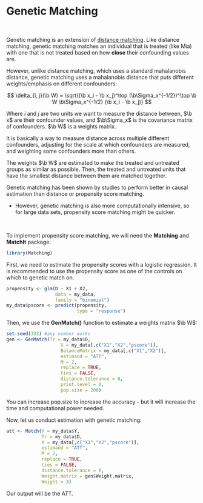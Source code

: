 # Genetic Matching {.unnumbered}

<br />

Genetic matching is an extension of [distance matching](distance.qmd). Like distance matching, genetic matching matches an individual that is treated (like Mia) with one that is not treated based on how **close** their confounding values are.

However, unlike distance matching, which uses a standard mahalanobis distance, genetic matching uses a mahalanobis distance that puts different weights/emphasis on different confounders:

$$
\delta_{i, j}(\b W) = \sqrt{(\b x_i - \b x_j)^\top (\b\Sigma_x^{-1/2})^\top \b W \b\Sigma_x^{-1/2}  (\b x_i - \b x_j)}
$$

::: aside
Where $i$ and $j$ are two units we want to measure the distance between, $\b x$ are their confounder values, and $\b\Sigma_x$ is the covariance matrix of confounders. $\b W$ is a weights matrix.
:::

It is basically a way to measure distance across multiple different confounders, adjusting for the scale at which confounders are measured, and weighting some confounders more than others.

The weights $\b W$ are estimated to make the treated and untreated groups as similar as possible. Then, the treated and untreated units that have the smallest distance between them are matched together.

Genetic matching has been shown by studies to perform better in causal estimation than distance or propensity score matching.

-   However, genetic matching is also more computationally intensive, so for large data sets, propensity score matching might be quicker.

<br />

To implement propensity score matching, we will need the **Matching** and **MatchIt** package.

```r
library(Matching)
```

First, we need to estimate the propensity scores with a logistic regression. It is recommended to use the propensity score as one of the controls on which to genetic match on.

```r
propensity <- glm(D ~ X1 + X2,
                  data = my_data,
                  family = "binomial")
my_data$pscore <- predict(propensity,
                          type = "response")
```

Then, we use the **GenMatch()** function to estimate a weights matrix $\b W$:

```r
set.seed(333) #any number works
gen <- GenMatch(Tr = my_data$D,
                    X = my_data[,c("X1","X2","pscore")],
                    BalanceMatrix = my_data[,c("X1","X2")],   
                    estimand = "ATT",
                    M = 2,
                    replace = TRUE,
                    ties = FALSE,
                    distance.tolerance = 0,
                    print.level = 0,
                    pop.size = 200)
```

::: aside
You can increase pop.size to increase the accuracy - but it will increase the time and computational power needed.
:::

Now, let us conduct estimation with genetic matching:

```r
att <- Match(Y = my_data$Y,
             Tr = my_data$D,
             X = my_data[,c("X1","X2","pscore")],
             estimand = "ATT",
             M = 2,
             replace = TRUE,
             ties = FALSE,
             distance.tolerance = 0,
             Weight.matrix = gen$Weight.matrix,
             Weight = 3)
```

Our output will be the ATT.
